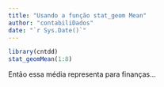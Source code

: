 ```yaml
---
title: "Usando a função stat_geom Mean"
author: "contabiliDados"
date: "`r Sys.Date()`"
---
```


```r
library(cntdd)
stat_geomMean(1:8)
```

Então essa média representa para finanças...
